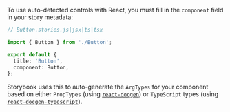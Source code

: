 To use auto-detected controls with React, you must fill in the `component` field in your story metadata:

```ts
// Button.stories.js|jsx|ts|tsx

import { Button } from './Button';

export default {
  title: 'Button',
  component: Button,
};
```

Storybook uses this to auto-generate the `ArgTypes` for your component based on either `PropTypes` (using [`react-docgen`](https://github.com/reactjs/react-docgen)) or `TypeScript` types (using [`react-docgen-typescript`](https://github.com/styleguidist/react-docgen-typescript)).
